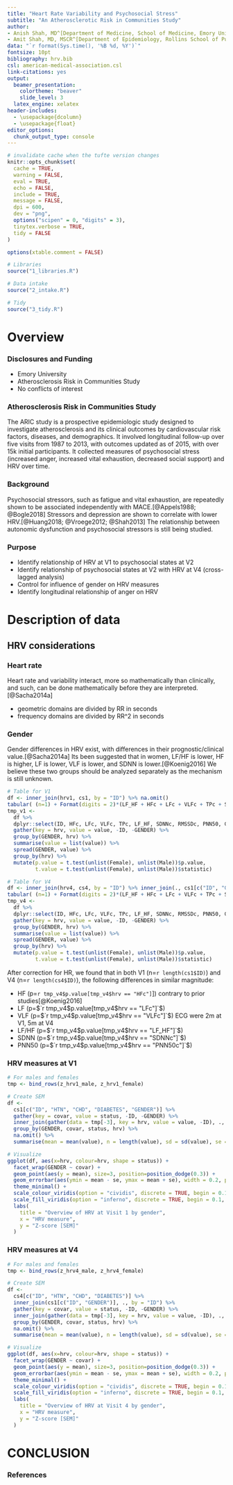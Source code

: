 ```yaml
---
title: "Heart Rate Variability and Psychosocial Stress"
subtitle: "An Atherosclerotic Risk in Communities Study"
author: 
- Anish Shah, MD^[Department of Medicine, School of Medicine, Emory University]
- Amit Shah, MD, MSCR^[Department of Epidemiology, Rollins School of Public Health, Emory University]
data: "`r format(Sys.time(), '%B %d, %Y')`"
fontsize: 10pt
bibliography: hrv.bib
csl: american-medical-association.csl
link-citations: yes
output: 
  beamer_presentation:
    colortheme: "beaver"
    slide_level: 3
  latex_engine: xelatex
header-includes:
  - \usepackage{dcolumn}
  - \usepackage{float}
editor_options: 
  chunk_output_type: console
---
```


```r
# invalidate cache when the tufte version changes
knitr::opts_chunk$set(
  cache = TRUE,
  warning = FALSE,
  eval = TRUE,
  echo = FALSE,
  include = TRUE,
  message = FALSE,
  dpi = 600,
  dev = "png",
  options("scipen" = 0, "digits" = 3),
  tinytex.verbose = TRUE,
  tidy = FALSE
)

options(xtable.comment = FALSE)
```

```r

# Libraries
source("1_libraries.R")

# Data intake
source("2_intake.R")

# Tidy
source("3_tidy.R")
```

# Overview

### Disclosures and Funding

- Emory University
- Atherosclerosis Risk in Communities Study
- No conflicts of interest

### Atherosclerosis Risk in Communities Study

The ARIC study is a prospective epidemiologic study designed to investigate atherosclerosis and its clinical outcomes by cardiovascular risk factors, diseases, and demographics. It involved longitudinal follow-up over five visits from 1987 to 2013, with outcomes updated as of 2015, with over 15k initial participants. It collected measures of psychosocial stress (increased anger, increased vital exhaustion, decreased social support) and HRV over time.

### Background

Psychosocial stressors, such as fatigue and vital exhaustion, are repeatedly shown to be associated independently with MACE.[@Appels1988; @Bogle2018] Stressors and depression are shown to correlate with lower HRV.[@Huang2018; @Vroege2012; @Shah2013] The relationship between autonomic dysfunction and psychosocial stressors is still being studied. 

### Purpose

- Identify relationship of HRV at V1 to psychosocial states at V2
- Identify relationship of psychosocial states at V2 with HRV at V4 (cross-lagged analysis)
- Control for influence of gender on HRV measures
- Identify longitudinal relationship of anger on HRV

# Description of data 

## HRV considerations

### Heart rate

Heart rate and variability interact, more so mathematically than clinically, and such, can be done mathematically before they are interpreted.[@Sacha2014a] 

- geometric domains are divided by RR in seconds
- frequency domains are divided by RR^2 in seconds

### Gender

Gender differences in HRV exist, with differences in their prognostic/clinical value.[@Sacha2014a] Its been suggested that in women, LF/HF is lower, HF is higher, LF is lower, VLF is lower, and SDNN is lower.[@Koenig2016] We believe these two groups should be analyzed separately as the mechanism is still unknown.

```r
# Table for V1
df <- inner_join(hrv1, cs1, by = "ID") %>% na.omit()
tabular( (n=1) + Format(digits = 2)*(LF_HF + HFc + LFc + VLFc + TPc + SDNNc + RMSSDc)*(mean + sd) ~ (GENDER), data = df )
tmp_v1 <- 
  df %>%
  dplyr::select(ID, HFc, LFc, VLFc, TPc, LF_HF, SDNNc, RMSSDc, PNN50, GENDER) %>%
  gather(key = hrv, value = value, -ID, -GENDER) %>%
  group_by(GENDER, hrv) %>%
  summarise(value = list(value)) %>%
  spread(GENDER, value) %>%
  group_by(hrv) %>%
  mutate(p.value = t.test(unlist(Female), unlist(Male))$p.value,
         t.value = t.test(unlist(Female), unlist(Male))$statistic)

# Table for V4
df <- inner_join(hrv4, cs4, by = "ID") %>% inner_join(., cs1[c("ID", "GENDER")]) %>% na.omit()
tabular( (n=1) + Format(digits = 2)*(LF_HF + HFc + LFc + VLFc + TPc + SDNNc + RMSSDc)*(mean + sd) ~ (GENDER), data = df )
tmp_v4 <- 
  df %>%
  dplyr::select(ID, HFc, LFc, VLFc, TPc, LF_HF, SDNNc, RMSSDc, PNN50, GENDER) %>%
  gather(key = hrv, value = value, -ID, -GENDER) %>%
  group_by(GENDER, hrv) %>%
  summarise(value = list(value)) %>%
  spread(GENDER, value) %>%
  group_by(hrv) %>%
  mutate(p.value = t.test(unlist(Female), unlist(Male))$p.value,
         t.value = t.test(unlist(Female), unlist(Male))$statistic)
```

After correction for HR, we found that in both V1 (n=`r length(cs1$ID)`) and V4 (n=`r length(cs4$ID)`), the following differences in similar magnitude:

- HF (p=`r tmp_v4$p.value[tmp_v4$hrv == "HFc"]`]) contrary to prior studies[@Koenig2016]
- LF (p=$`r tmp_v4$p.value[tmp_v4$hrv == "LFc"]`$) 
- VLF (p=$`r tmp_v4$p.value[tmp_v4$hrv == "VLFc"]`$) ECG were 2m at V1, 5m at V4
- LF/HF (p=$`r tmp_v4$p.value[tmp_v4$hrv == "LF_HF"]`$) 
- SDNN (p=$`r tmp_v4$p.value[tmp_v4$hrv == "SDNNc"]`$)
- PNN50 (p=$`r tmp_v4$p.value[tmp_v4$hrv == "PNN50c"]`$)

### HRV measures at V1

```r
# For males and females
tmp <- bind_rows(z_hrv1_male, z_hrv1_female)

# Create SEM
df <-
  cs1[c("ID", "HTN", "CHD", "DIABETES", "GENDER")] %>%
  gather(key = covar, value = status, -ID, -GENDER) %>%
  inner_join(gather(data = tmp[-3], key = hrv, value = value, -ID), ., by = "ID") %>%
  group_by(GENDER, covar, status, hrv) %>%
  na.omit() %>%
  summarise(mean = mean(value), n = length(value), sd = sd(value), se = sd(value) / sqrt(length(value)))

# Visualize
ggplot(df, aes(x=hrv, colour=hrv, shape = status)) + 
  facet_wrap(GENDER ~ covar) +  
  geom_point(aes(y = mean), size=3, position=position_dodge(0.3)) +
  geom_errorbar(aes(ymin = mean - se, ymax = mean + se), width = 0.2, position=position_dodge(0.3)) +
  theme_minimal() +
  scale_colour_viridis(option = "cividis", discrete = TRUE, begin = 0.1, end = 0.9) +
  scale_fill_viridis(option = "inferno", discrete = TRUE, begin = 0.1, end = 0.9) +
  labs(
    title = "Overview of HRV at Visit 1 by gender",
    x = "HRV measure", 
    y = "Z-score [SEM]"
  )
```

### HRV measures at V4

```r
# For males and females
tmp <- bind_rows(z_hrv4_male, z_hrv4_female)

# Create SEM
df <-
  cs4[c("ID", "HTN", "CHD", "DIABETES")] %>%
  inner_join(cs1[c("ID", "GENDER")], ., by = "ID") %>%
  gather(key = covar, value = status, -ID, -GENDER) %>%
  inner_join(gather(data = tmp[-3], key = hrv, value = value, -ID), ., by = "ID") %>%
  group_by(GENDER, covar, status, hrv) %>%
  na.omit() %>%
  summarise(mean = mean(value), n = length(value), sd = sd(value), se = sd(value) / sqrt(length(value)))

# Visualize
ggplot(df, aes(x=hrv, colour=hrv, shape = status)) + 
  facet_wrap(GENDER ~ covar) +  
  geom_point(aes(y = mean), size=3, position=position_dodge(0.3)) +
  geom_errorbar(aes(ymin = mean - se, ymax = mean + se), width = 0.2, position=position_dodge(0.3)) +
  theme_minimal() +
  scale_colour_viridis(option = "cividis", discrete = TRUE, begin = 0.1, end = 0.9) +
  scale_fill_viridis(option = "inferno", discrete = TRUE, begin = 0.1, end = 0.9) +
  labs(
    title = "Overview of HRV at Visit 4 by gender",
    x = "HRV measure", 
    y = "Z-score [SEM]"
  )
```
# CONCLUSION 

### References {.allowframebreaks}
